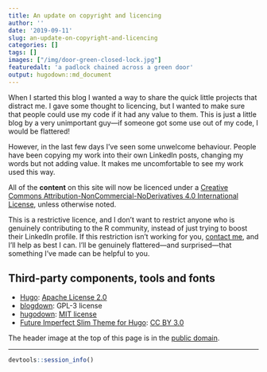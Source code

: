 ```yaml
---
title: An update on copyright and licencing
author: ''
date: '2019-09-11'
slug: an-update-on-copyright-and-licencing
categories: []
tags: []
images: ["/img/door-green-closed-lock.jpg"]
featuredalt: 'a padlock chained across a green door'
output: hugodown::md_document
---
```


When I started this blog I wanted a way to share the quick little projects that distract me. I gave some thought to licencing, but I wanted to make sure that people could use my code if it had any value to them. This is just a little blog by a very unimportant guy---if someone got some use out of my code, I would be flattered!

However, in the last few days I've seen some unwelcome behaviour. People have been copying my work into their own LinkedIn posts, changing my words but not adding value. It makes me uncomfortable to see my work used this way.

All of the **content** on this site will now be licenced under a [Creative Commons Attribution-NonCommercial-NoDerivatives 4.0 International License](http://creativecommons.org/licenses/by-nc-nd/4.0/), unless otherwise noted.

This is a restrictive licence, and I don't want to restrict anyone who is genuinely contributing to the R community, instead of just trying to boost their LinkedIn profile. If this restriction isn't working for you, [contact me](/about), and I'll help as best I can. I'll be genuinely flattered---and surprised---that something I've made can be helpful to you.

## Third-party components, tools and fonts

* [Hugo](https://github.com/gohugoio/hugo): [Apache License 2.0](https://github.com/gohugoio/hugo/blob/master/LICENSE)
* [blogdown](https://github.com/rstudio/blogdown): GPL-3 license
* [hugodown](https://github.com/r-lib/hugodown): [MIT license](https://github.com/r-lib/hugodown/blob/master/LICENSE)
* [Future Imperfect Slim Theme for Hugo](https://github.com/pacollins/hugo-future-imperfect-slim): [CC BY 3.0](https://github.com/pacollins/hugo-future-imperfect-slim/blob/master/LICENSE.md)

The header image at the top of this page is in the 
[public domain](https://www.pexels.com/photo/door-green-closed-lock-4291/).

***
```r
devtools::session_info()
```